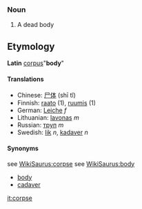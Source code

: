 ===Noun===
#A dead body
=='''Etymology'''==
'''Latin''' [[corpus]]"'''body'''"

====Translations====
*Chinese: [[尸体]] (shī tǐ)
*Finnish: [[raato]] (1), [[ruumis]] (1)
*German: [[Leiche]] ''f''
*Lithuanian: [[lavonas]] ''m''
*Russian: [[труп]] ''m''
*Swedish: [[lik#Swedish|lik]] ''n'', [[kadaver]] ''n''

====Synonyms====
see [[WikiSaurus:corpse]]
see [[WikiSaurus:body]]
*[[body]]
*[[cadaver]]

[[it:corpse]]